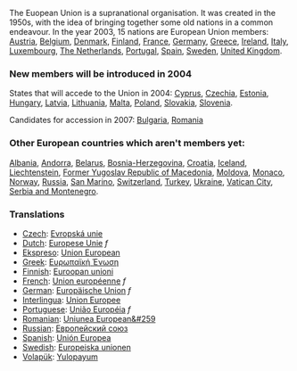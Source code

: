 The Euopean Union is a supranational organisation.  It was created in the 1950s, with the idea of bringing together some old nations in a common endeavour.
In the year 2003, 15 nations are European Union members:
[[Austria]], [[Belgium]], [[Denmark]], [[Finland]], [[France]], [[Germany]],
[[Greece]], [[Ireland]], [[Italy]], [[Luxembourg]], [[The Netherlands]],
[[Portugal]], [[Spain]], [[Sweden]], [[United Kingdom]].

=== New members will be introduced in 2004 ===

States that will accede to the Union in 2004:
[[Cyprus]], [[Czechia]], [[Estonia]], [[Hungary]], [[Latvia]], [[Lithuania]],
[[Malta]], [[Poland]], [[Slovakia]], [[Slovenia]].

Candidates for accession in 2007:
[[Bulgaria]], [[Romania]] 
  
=== Other European countries which aren't members yet: ===

[[Albania]], [[Andorra]], [[Belarus]], [[Bosnia-Herzegovina]],
[[Croatia]], [[Iceland]], [[Liechtenstein]],
[[Former Yugoslav Republic of Macedonia]], [[Moldova]],
[[Monaco]], [[Norway]], [[Russia]], [[San Marino]],
[[Switzerland]], [[Turkey]], [[Ukraine]],
[[Vatican City]], [[Serbia and Montenegro]].

=== Translations ===
*[[Czech]]: [[Εvropská unie]]
*[[Dutch]]: [[Europese Unie]] ''f''
*[[Ekspreso]]: [[Union European]]
*[[Greek]]: [[Ευρωπαϊκή Ένωση]]
*[[Finnish]]: [[Euroopan unioni]]
*[[French]]: [[Union européenne]] ''f''
*[[German]]: [[Europäische Union]] ''f''
*[[Interlingua]]: [[Union Europee]]
*[[Portuguese]]: [[União Européia]] ''f''
*[[Romanian]]: [[Uniunea European&#259]]
*[[Russian]]: [[Европейский союз]]
*[[Spanish]]: [[Unión Europea]]
*[[Swedish]]: [[Europeiska unionen]]
*[[Volapük]]: [[Yulopayum]]
